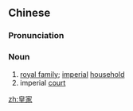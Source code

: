 ==Chinese==
{{zh-forms}}

===Pronunciation===
{{zh-pron
|m=huángjiā
|c=wong4 gaa1
|cat=n
}}

===Noun===
{{zh-noun}}

# [[royal family]]; [[imperial]] [[household]]
# imperial [[court]]

[[zh:皇家]]